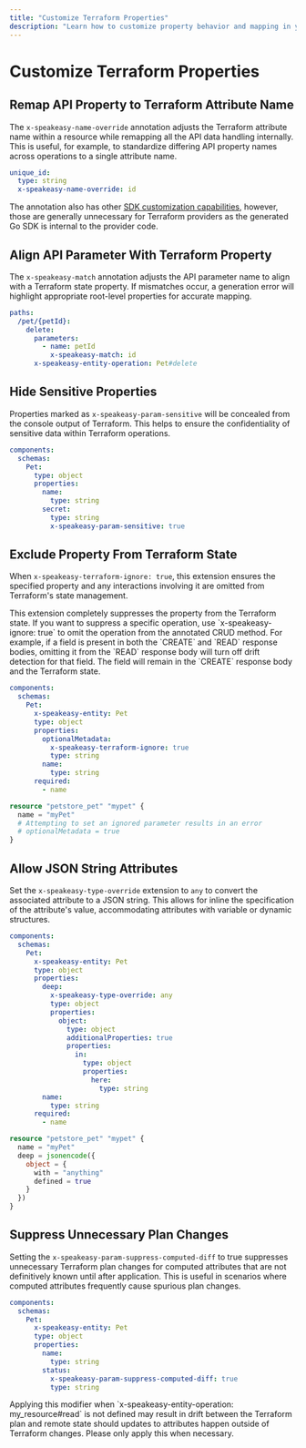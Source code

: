 ```yaml
---
title: "Customize Terraform Properties"
description: "Learn how to customize property behavior and mapping in your Terraform provider."
---
```




# Customize Terraform Properties

## Remap API Property to Terraform Attribute Name

The `x-speakeasy-name-override` annotation adjusts the Terraform attribute name within a resource while remapping all the API data handling internally. This is useful, for example, to standardize differing API property names across operations to a single attribute name.

```yaml
unique_id:
  type: string
  x-speakeasy-name-override: id
```

The annotation also has other [SDK customization capabilities](/docs/customize-sdks/methods), however, those are generally unnecessary for Terraform providers as the generated Go SDK is internal to the provider code.

## Align API Parameter With Terraform Property

The `x-speakeasy-match` annotation adjusts the API parameter name to align with a Terraform state property. If mismatches occur, a generation error will highlight appropriate root-level properties for accurate mapping.


```yaml
paths:
  /pet/{petId}:
    delete:
      parameters:
        - name: petId
          x-speakeasy-match: id
      x-speakeasy-entity-operation: Pet#delete
```

##  Hide Sensitive Properties

Properties marked as `x-speakeasy-param-sensitive` will be concealed from the console output of Terraform. This helps to ensure the confidentiality of sensitive data within Terraform operations.

```yaml
components:
  schemas:
    Pet:
      type: object
      properties:
        name:
          type: string
        secret:
          type: string
          x-speakeasy-param-sensitive: true
```

## Exclude Property From Terraform State

When `x-speakeasy-terraform-ignore: true`, this extension ensures the specified property and any interactions involving it are omitted from Terraform's state management.

<Callout title="Info" variant="info">
This extension completely suppresses the property from the Terraform state. If you want to suppress a specific operation, use `x-speakeasy-ignore: true` to omit the operation from the annotated CRUD method. For example, if a field is present in both the `CREATE` and `READ` response bodies, omitting it from the `READ` response body will turn off drift detection for that field. The field will remain in the `CREATE` response body and the Terraform state.
</Callout>

```yaml
components:
  schemas:
    Pet:
      x-speakeasy-entity: Pet
      type: object
      properties:
        optionalMetadata:
          x-speakeasy-terraform-ignore: true
          type: string
        name:
          type: string
      required:
        - name
```

```tf
resource "petstore_pet" "mypet" {
  name = "myPet"
  # Attempting to set an ignored parameter results in an error  
  # optionalMetadata = true
}
```

##  Allow JSON String Attributes

Set the `x-speakeasy-type-override` extension to `any` to convert the associated attribute to a JSON string. This allows for inline the specification of the attribute's value, accommodating attributes with variable or dynamic structures.

```yaml
components:
  schemas:
    Pet:
      x-speakeasy-entity: Pet
      type: object
      properties:
        deep:
          x-speakeasy-type-override: any
          type: object
          properties:
            object: 
              type: object
              additionalProperties: true
              properties: 
                in:
                  type: object
                  properties:
                    here:
                      type: string
        name:
          type: string
      required:
        - name
```

```tf
resource "petstore_pet" "mypet" {
  name = "myPet"
  deep = jsonencode({
    object = {
      with = "anything"
      defined = true
    }
  })
}
```

## Suppress Unnecessary Plan Changes

Setting the `x-speakeasy-param-suppress-computed-diff` to true suppresses unnecessary Terraform plan changes for computed attributes that are not definitively known until after application. This is useful in scenarios where computed attributes frequently cause spurious plan changes.


```yaml
components:
  schemas:
    Pet:
      x-speakeasy-entity: Pet
      type: object
      properties:
        name:
          type: string
        status:
          x-speakeasy-param-suppress-computed-diff: true
          type: string
```


<Callout title="Warning" variant="warning">
Applying this modifier when `x-speakeasy-entity-operation: my_resource#read` is not defined may result in drift between the Terraform plan and remote state should updates to attributes happen outside of Terraform changes. Please only apply this when necessary.
</Callout>
